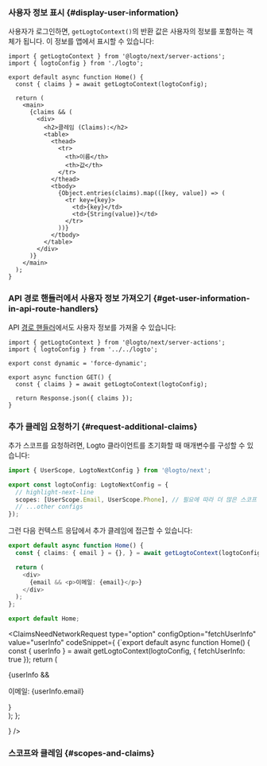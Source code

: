 

### 사용자 정보 표시 \{#display-user-information}

사용자가 로그인하면, `getLogtoContext()`의 반환 값은 사용자의 정보를 포함하는 객체가 됩니다. 이 정보를 앱에서 표시할 수 있습니다:

```tsx title="app/page.tsx"
import { getLogtoContext } from '@logto/next/server-actions';
import { logtoConfig } from './logto';

export default async function Home() {
  const { claims } = await getLogtoContext(logtoConfig);

  return (
    <main>
      {claims && (
        <div>
          <h2>클레임 (Claims):</h2>
          <table>
            <thead>
              <tr>
                <th>이름</th>
                <th>값</th>
              </tr>
            </thead>
            <tbody>
              {Object.entries(claims).map(([key, value]) => (
                <tr key={key}>
                  <td>{key}</td>
                  <td>{String(value)}</td>
                </tr>
              ))}
            </tbody>
          </table>
        </div>
      )}
    </main>
  );
}
```

### API 경로 핸들러에서 사용자 정보 가져오기 \{#get-user-information-in-api-route-handlers}

API [경로 핸들러](https://nextjs.org/docs/app/building-your-application/routing/route-handlers)에서도 사용자 정보를 가져올 수 있습니다:

```tsx title="app/api/profile/route.ts"
import { getLogtoContext } from '@logto/next/server-actions';
import { logtoConfig } from '../../logto';

export const dynamic = 'force-dynamic';

export async function GET() {
  const { claims } = await getLogtoContext(logtoConfig);

  return Response.json({ claims });
}
```

### 추가 클레임 요청하기 \{#request-additional-claims}

<FindUserInfoMissing method="getLogtoContext" />

<ScopesAndClaimsIntroduction />

추가 스코프를 요청하려면, Logto 클라이언트를 초기화할 때 매개변수를 구성할 수 있습니다:

```ts title="app/logto.ts"
import { UserScope, LogtoNextConfig } from '@logto/next';

export const logtoConfig: LogtoNextConfig = {
  // highlight-next-line
  scopes: [UserScope.Email, UserScope.Phone], // 필요에 따라 더 많은 스코프 추가
  // ...other configs
});
```

그런 다음 컨텍스트 응답에서 추가 클레임에 접근할 수 있습니다:

```ts title="app/page.tsx"
export default async function Home() {
  const { claims: { email } = {}, } = await getLogtoContext(logtoConfig);

  return (
    <div>
      {email && <p>이메일: {email}</p>}
    </div>
  );
};

export default Home;
```

<ClaimsNeedNetworkRequest
  type="option"
  configOption="fetchUserInfo"
  value="userInfo"
  codeSnippet={
    <CodeBlock language="ts" title="app/page.tsx">{`export default async function Home() {
  const { userInfo } = await getLogtoContext(logtoConfig, { fetchUserInfo: true });
  return (
    <div>
      {userInfo && <p>이메일: {userInfo.email}</p>}
    </div>
  );
};

  }
/>

### 스코프와 클레임 \{#scopes-and-claims}

<ScopesAndClaims />

